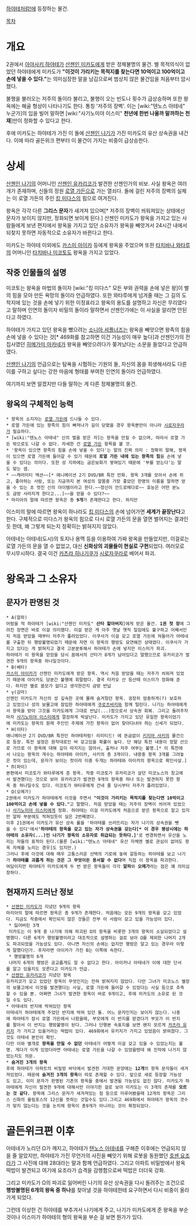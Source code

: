 [[하야테처럼!]]에 등장하는 물건.

[[목차]]

= 개요 =
2권에서 [[아야사키 하야테]]가 [[산젠인 미카도]]에게 받은 정체불명의 물건. 별 목적의식이 없었던 하야테에게 미카도가 '''"이것이 가리키는 목적지를 찾는다면 10억이고 100억이고 손에 넣을 수 있다."'''는 의미심장한 말을 남김으로써 범상치 않은 물건임을 처음부터 암시했다.

불행을 불러오는 저주의 돌이라 불리고, 불행이 오는 빈도나 횟수가 급상승하며 또한 왕옥에는 해골 형상이 나타나기도 한다. 통칭 '저주의 장벽'. 이는 [wiki:"텐노스 아테네" 누군가]의 입을 빌어 말하면 [wiki:"사기노미야 이스미" '''천년에 한번 나올까 말까하는 천재''']만이 정화할 수 있다고 한다.

후에 미카도는 하야테가 가진 이 돌에 [[산젠인 나기]]가 가진 미카도의 유산 상속권을 내건다. 이에 따라 골든위크 편부터 이 물건이 가지는 비중이 급상승한다.
= 상세 =
[[산젠인 나기]]의 어머니인 [[산젠인 유카리코]]가 발견한 산젠인가의 비보.
사실 왕옥은 여러 개가 존재하며, 신들의 정원 [[로열 가든]]으로 가는 열쇠다. 돌에 걸린 저주의 장벽의 실체는 이 로열 가든의 주인 [[킹 미다스]]의 힘으로 여겨진다.

왕옥은 각각 다른 '''그리스 문자'''가 새겨져 있으며[* 저주의 장벽이 씌워져있는 상태에선 문자가 보이지 않지만, 정화되면 보이게 된다.] 산젠인 미카도가 왕옥을 가지고 있는 사람들에게 보낸 편지에서 왕옥을 가지고 있던 소유자가 왕옥을 빼앗겨서 24시간 내에서 되찾지 못하면 자동적으로 소유자가 바뀐다고 한다.

미카도는 하야테 이외에도 [[카스미 아이카]] 등에게 왕옥을 주었으며 또한 [[타치바나 와타루]]의 어머니인 [[타치바나 미코토]]도 왕옥을 가지고 있었다.
== 작중 인물들의 설명 ==
미코토는 왕옥을 마법의 돌이자 [wiki:"킹 미다스" 모든 부와 권력을 손에 넣은 왕]이 별의 힘을 모아 만든 욕망의 돌이라 언급하였다. 또한 와타루에게 넘겨줄 때는 그 길의 도착지에 있는 것을 손에 넣기 위한 이정표라고 왕옥의 용도를 설명하고 자신은 무리였다고 말하며 인연의 돌이자 비밀의 돌이라 말하면서 산젠인가에는 이 사실을 알리면 안된다고 하였다.

하야테가 가지고 있던 왕옥을 뺐으려는 [[소니아 셔플너즈]]는 왕옥을 빼앗으면 왕족의 힘을 손에 넣을 수 있다는 것[* 469화를 참고하면 이건 가능성이 매우 높다]과 산젠인가의 전 집사였던 [[히메가미 아카네]]가 왕옥을 빼앗으려다가 쫒겨났다는 소문을 들었다고 언급하였다.

[[산젠인 나기]]의 언급으로는 탐욕을 시험하는 기원의 돌, 자신의 몸을 희생해서라도 다른 이를 구하고 싶다는 강한 마음에 형태를 부여한 인연의 돌이라 언급하였다.

여기까지 보면 알겠지만 다들 말하는 게 다른 정체불명의 물건.


== 왕옥의 구체적인 능력 ==
 * 왕옥의 소지자는 [[로열 가든]]에 드나들 수 있다.
 * 로열 가든에 있는 왕족의 힘이 빠져나가 길이 닫혔을 경우 왕옥뿐만이 아니라 [[시로자쿠라]]가 필요하다.
 * [wiki:"텐노스 아테네" 신의 벌을 받은 자]는 왕옥을 만질 수 없으며, 따라서 로열 가든 밖으로도 나갈 수 없다. 자세한 건 [[로열 가든]] 항목을 볼 것.
 * '왕옥이 있으면 왕족의 힘을 손에 넣을 수 있다'는 말의 진짜 의미 : 정확히 말해, 왕옥이 있으면 로열 가든에 들어갈 수 있기 때문에 '''로열 가든 내에 있는 왕족의 힘'''을 손에 넣을 수 있다는 의미다. 또한 성 지하에는 금은보화가 쌓여있기 때문에 '부를 얻는다'는 말도 맞는 셈.
 * ~~캐러미티 액션~~[* 애니메이션 2기 DVD/BR 특전 만화. 왕옥 3개를 모아서 손에 쥐고, 좋아하는 사람, 또는 지금까지 본 여성의 알몸중 가장 좋았던 한명의 이름을 말하면 얻을 수 있는 초 멋진 신의 아이템이라고 한다.~~정신이 안드로메다로~~ 효능은 어떤 분노도 금방 사라지게 한다고...]~~을 얻을 수 있다?~~
 * 마리아의 말에 따르면 왕옥은 총 '''9개'''가 존재한다고 한다. 하지만 

이스미의 말에 따르면 왕옥이 하나라도 [[킹 미다스]]의 손에 넘어가면 '''세계가 끝장난다'''고 한다. 구체적으로 미다스가 왕옥의 힘으로 다시 로열 가든의 문을 열면 벌어지는 결과인 듯 한데, 왜 그렇게 되는지 정확히는 밝혀지지 않았다.

아테네는 아테네(도시)의 토지나 용맥 등을 이용하여 가짜 왕옥을 만들었지만, 이걸로는 로열 가든의 문을 열 수 없었고, 대신 '''신화상의 괴물들이 현실로 구현'''되었다. 여러모로 무시무시하다. 결국 이건 [[카츠라 히나기쿠]]가 [[시로자쿠라]]로 베어서 파괴.
= 왕옥과 그 소유자 =
== 문자가 판명된 것 ==
 * Α(알파)
 어렸을 적 하야테가 [wiki:"산젠인 미카도" '''산타 할아버지''']에게 받은 물건. '''1권 첫 장'''에 그려진 장면은 바로 이걸 의미했다. 이걸 받은 게 아주 옛날 옛적 일임에도 불구하고 어째서인지 처음 받았을 때부터 저주가 풀려있었다. 이쿠사가 이걸 갖고 로열 가든에 쳐들어가 아테네를 구출한 뒤 행방불명되었기 때문에 자연 이 왕옥의 행방도 묘연해진 상태였다. 이쿠사가 가지고 있다는 게 밝혀지고 결국 고분분투해서 하야테가 손에 넣지만 이스미가 파괴.
 하야테가 이 왕옥을 얻었을 당시 꿈에서의 산타가 8개가 남아있다고 말했으므로 유카리코가 발견한 9개의 왕옥중 하나일것이다.
 * Β(베타)
 [[카스미 아이카]]가 산젠인 미카도에게 받은 왕옥. 역시 처음 받았을 때는 저주가 씌워져 있었기 때문에 아이카도 당분간 불행에 휘말렸다. 결국 타카오 산 등산때 이스미가 정화해 준다. 하지만 별로 쓸모가 없다고 생각한건지 금방 반납
 * γ(감마)
 산젠인 미카도가 자신의 성 깊숙한 곳에 몰래 숨겨뒀던 왕옥. 굉장히 엄중하게(?) 보호하고 있었으나 성의 보물고에 잠입한 하야테에게 [[쿠로츠바키]]와 함께 털린다. 나기는 하야테에게서 왕옥을 받아 그것을 미카도에게 그대로 반납(...)함으로서 상속권 회복. 그리고 돌려주자마자 [[사기노미야 이스미]]에게 깔끔하게 박살난다. 미카도가 가지고 있던 유일한 왕옥이었기에 미카도는 왕옥의 원래 주인인 주제에 가진 왕옥이 없어 찾아다녀야 하는 신세가 되었다.
 * Η(이타)
 애니메이션 2기 DVD/BR 특전인 하야테처럼! 리미티드! 에 뜬금없이 [[키지마 사키]]의 물건으로 등장. 특전 설정은 원작대로인 바 갖고있을 확률이 높다. 단 해당 특전 내용이 정말 산으로 가므로 이 왕옥에 대해 깊이 따지지는 않아서, 출처나 저주 여부는 불명.[* 이 특전에서 나오는 왕옥의 개수는 하야테와 아이카, 사키의 총 3개이다. 내용중 왕옥 3개를 그려놓은 컷이 있는데, 문자가 보이는 컷이라 이중 두개는 하야테와 아이카의 왕옥으로 확인사살.]
 * Π(파이)
 본편에서 미코토가 와타루에게 준 왕옥. 작중 미코토가 유카리코가 살던 미코노스의 창고에서 발견했다는 것으로 보아 유카리코가 발견한 9개의 왕옥중 하나 또는 발견하지 못한 왕옥 중 하나일수도 있다. 미코토가 와타루에게 건네 줄 당시부터 저주가 풀려있었다. 
 * Ω(오메가)
 2권에서 미카도가 하야테에게 이것을 주면서 '''"이것이 가리키는 목적지를 찾는다면 10억이고 100억이고 손에 넣을 수 있다."'''고 말했다. 처음 받았을 때는 저주의 장벽이 씌어져 있었으나 [[사기노미야 이스미]]에게 정화. 하야테는 이걸 미카도에게 처음으로 받은 왕옥으로 알고 있지만 알파 부분에도 적혀있듯이 실은 2번째였다.
 이후 21권에서 미카도가 유산 상속 룰을 '하야테를 쓰러뜨리는 자가 나기의 상속권을 뺏을 수 있다'에서''' '하야테의 왕옥을 갖고 있는 자가 상속권을 갖는다[* 이 경우 평상시에는 하야테의 소유자(...)인 나기가 왕옥의 소유자로 취급되는 듯하다.]' '''로 변경하면서 유산을 노리는 자들의 표적이 된다.(물론 [wiki:"텐노스 아테네" 유산 자체엔 별로 관심이 없어도 왕옥 자체를 노리는 경우]도 있지만.)
 그러나 후에 이것에 대해 매우 고통스러운 선택의 기로에 놓여 갈등하는 하야테를 보고 나기가 '''하야테를 괴롭게 하는 것은 그 무엇이든 용서할 수 없다'''며 직접 이 왕옥을 파괴한다.
 여담이지만 하야테가 미카도에게 두 번 받은 왕옥들이 각각 '''알파'''와 '''오메가'''라는 점은 꽤 의미심장하다.
== 현재까지 드러난 정보 ==
 * [[산젠인 미카도]]가 지녔던 9개의 왕옥
 마리아의 말에 따르면 왕옥은 총 9개가 존재한다. 처음에는 모든 9개의 왕옥을 갖고 있었다. 지금도 작중에서 확인되지 않은 것들은 전부 이 사람이 갖고 있을 가능성이 있다.
  * 잃어버린 3개
  미카도는 이 9개 중 나기에 의해 파괴된 Ω의 왕옥을 비롯한 3개의 왕옥이 소실되었다고 설명했다. 다른 6개가 행방불명이라고 대조적으로 설명하는 걸로 보아 Ω를 제외한 나머지 2개도 파괴되었을 가능성도 있다. 아니면 자신의 손에는 없지만 행방은 알고 있는 경우라 이렇게 말했다던가. 후자라면 아이카가 가진 Β는 이쪽에 속한다.
  * 행방불명의 6개
  나머지 6개의 행방은 공교롭게도 알 수 없다고 한다. 아이카나 아테네가 이에 대한 단서를 알고 있을지도 모른다고 미카도가 언급.
 * [[산젠인 유카리코]]가 지녔던 왕옥
 유카리코가 갖고 있었던 왕옥이 무엇인지는 전혀 밝혀지지 않았다. 다만 그녀가 미코노스 별장의 보물고에서 이것을 발견했다는 사실, 로열 가든에 들어갈 수 있었다는 사실 등으로 추측할 수 있을 뿐. 어쩌면 그녀가 발견한 왕옥이 바로 9개이고, 후에 미카도의 소유로 된 것일 수도 있다.
 * 아테네의 반지에 박혀있던 왕옥
 아테네가 하야테에게 주었던 반지에 박혀 있던 돌. 어느 문자인지는 보이지 않는다. 나중에 하야테가 잠시 로열 가든에서 나왔을때, 부모에게 이 반지를 맏겼다가 부모가 이 반지를 팔아서 이 반지는 행방불명이 된다. 그러나 단행본 속표지를 보면 왠지 모르게 [[카츠라 유키지]] 가 가지고 있을거라는 떡밥이 있다. 469화에서 유키지가 가지고 있었음이 밝혀졌다. 그것도 아테네 본인이 확인.
 다만 이와 별개로 '''왕옥을 만질 수 없던''' 아테네가 어떻게 이걸 갖고 있을 수 있었는지는 불명. 게다가 이게 있었더라면 아테네는 로열 가든을 나갈 수 있었을텐데 왜 진작에 나가지 않았는지도 의문.
 * '''숨겨진 3개의 왕옥'''
 후에 하야테가 아파트의 비밀방 바닥에서 발견한 거대한 문양에는 '''12개'''의 왕옥 문자들이 새겨져있었다. 때문에 '''숨겨진 3개의 왕옥'''이 따로 존재할 수 있다. 앞으로 새로 등장할 가능성도 있고, 이미 문자가 판명된 기존의 왕옥들 중에서 발견될 가능성도 없진 않다. 미카도가 하야테에게 자신이 발견한 9개에 대해서만 이야기한 걸로 보아 미카도는 이 3개의 존재를 '''모르는 것 같다.''' 왕옥에 그리스 문자가 새겨져있는 점 등으로 미루어봤을때 12개의 왕옥은 그리스 신화의 올림포스의 12신을 뜻하는 것일수도 있다.그리고 469화에서 하야테가 왕옥의 갯수가 맞지 않는다는 것을 눈치채 왕옥이 총9개가 아니라는 것이 확정되었다.
= 골든위크편 이후 =
아테네가 노리던 Ω가 깨지고, 하야테가 [[텐노스 아테네]]를 구해준 이후에는 언급되지 않을 줄 알았지만, 하야테가 가진 무언가의 사진을 빼앗기 위해 로봇을 동원했던 [[호센 요조라]]가 그 사진에 대해 28대라는 말과 함께 언급하였다. 그리고 아파트 비밀방에서 왕옥 떡밥이 발견되고 여기에 요조라가 습격을 감행함으로써 떡밥은 더더욱 강화.

그리고 미카도가 Ω의 파괴로 잃어버린 나기의 유산 상속권을 다시 돌려주는 조건으로 '''행방불명된 6개의 왕옥 중 하나'''를 찾아낼 것을 하야테한테 요구하면서 다시 비중이 올라가게 되었다.

그런데 이상한 건 하야테를 부추겨서 나기에게 주고, 나기가 미카도에게 준 왕옥을 부순 것이나 이스미가 하야테의 형의 왕옥을 부순 걸 보면 뭔가가 있다. 
